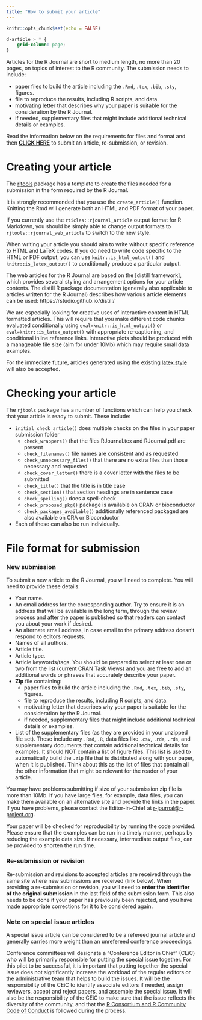 ```yaml
---
title: "How to submit your article"
---
```


```r
knitr::opts_chunk$set(echo = FALSE)
```

```css
d-article > * {
    grid-column: page;
}
```

Articles for the R Journal are short to medium length, no more than 20 pages, on topics of interest to the R community. The submission needs to include:

- paper files to build the article including the `.Rmd`, `.tex`, `.bib`, `.sty`, figures. 
- file to reproduce the results, including R scripts, and data.
- motivating letter that describes why your paper is suitable for the consideration by the R Journal.
- if needed, supplementary files that might include additional technical details or examples.

Read the information below on the requirements for files and format and then **[CLICK HERE](https://forms.gle/ykj6QcoGQD5ctnA5A)** to submit an article, re-submission, or revision.

# Creating your article 

The [rjtools](https://rjournal.github.io/rjtools/) package has a template to create the files needed for a submission in the form required by the R Journal. 

It is strongly recommended that you use the `create_article()` function. Knitting the Rmd will generate both an HTML and PDF format of your paper. 

If you currently use the `rticles::rjournal_article` output format for R Markdown, you should be simply able to change output formats to `rjtools::rjournal_web_article` to switch to the new style.

When writing your article you should aim to write without specific reference to HTML and LaTeX codes. If you do need to write code specific to the HTML or PDF output, you can use `knitr::is_html_output()` and `knitr::is_latex_output()` to
conditionally produce a particular output.

The web articles for the R Journal are based on the [distill framework], which provides several styling and arrangement options for your article contents. The distill R package documentation (generally also applicable to articles 
written for the R Journal) describes how various article elements can be used:
https://rstudio.github.io/distill/

We are especially looking for creative uses of interactive content in HTML formatted articles. This will require that you make different code chunks evaluated conditionally using `eval=knitr::is_html_output()` or `eval=knitr::is_latex_output()` with appropriate re-captioning, and conditional inline reference links. Interactive plots should be produced with a manageable file size (aim for under 10Mb) which may require small data examples.

For the immediate future, articles generated using the existing [latex style](https://journal.r-project.org/share/author-guide.pdf) will also be accepted. 

# Checking your article

The `rjtools` package has a number of functions which can help you check that your article is ready to submit. These include:

- `initial_check_article()` does multiple checks on the files in your paper submission folder
    - `check_wrappers()` that the files RJournal.tex and RJournal.pdf are present
    - `check_filenames()` file names are consistent and as requested
    - `check_unnecessary_files()` that there are no extra files than those necessary and requested
    - `check_cover_letter()` there is a cover letter with the files to be submitted
    - `check_title()` that the title is in title case
    - `check_section()` that section headings are in sentence case
    - `check_spelling()` does a spell-check
    - `check_proposed_pkg()` package is available on CRAN or bioconductor
    - `check_packages_available()` additionally referenced packaged are also available on CRA or Bioconductor
- Each of these can also be run individually.

# File format for submission

### New submission

To submit a new article to the R Journal, you will need to complete. You will need to provide these details:

- Your name.
- An email address for the corresponding author. Try to ensure it is an address that will be available in the long term, through the review process and after the paper is published so that readers can contact you about your work if desired.
- An alternate email address, in case email to the primary address doesn't respond to editors requests.
- Names of all authors.
- Article title.
- Article type.
- Article keywords/tags. You should be prepared to select at least one or two from the list (current CRAN Task Views) and you are free to add an additional words or phrases that accurately describe your paper.
- **Zip** file containing:
    - paper files to build the article including the `.Rmd`, `.tex`, `.bib`, `.sty`, figures. 
    - file to reproduce the results, including R scripts, and data.
    - motivating letter that describes why your paper is suitable for the consideration by the R Journal.
    - if needed, supplementary files that might include additional technical details or examples.
- List of the supplementary files (as they are provided in your unzipped file set). These include any `.Rmd`, `.R`, data files like `.csv`, `.rda`, `.rds`, and supplementary documents that contain additional technical details for examples. It should NOT contain a list of figure files. This list is used to automatically build the `.zip` file that is distributed along with your paper, when it is published. Think about this as the list of files that contain all the other information that might be relevant for the reader of your article.

You may have problems submitting if size of your submission zip file is more than 10Mb. If you have large files, for example, data files, you can make them available on an alternative site and provide the links in the paper. If you have problems, please contact the Editor-in-Chief at <r-journal@r-project.org>.

Your paper will be checked for reproducibility by running the code provided. Please ensure that the examples can be run in a timely manner, perhaps by reducing the example data size. If necessary, intermediate output files, can be provided to shorten the run time.

### Re-submission or revision

Re-submission and revisions to accepted articles are received through the same site where new submissions are received (link below). When providing a re-submission or revision, you will need to **enter the identifier of the original submission** in the last field of the submission form. This also needs to be done if your paper has previously been rejected, and you have made appropriate corrections for it to be considered again.

### Note on special issue articles

A special issue article can be considered to be a refereed journal article and generally carries more weight than an unrefereed conference proceedings.

Conference committees will designate a "Conference Editor in Chief" (CEiC) who
will be primarily responsible for putting the special issue together. For 
this pilot to be successful, it is important that putting together the
special issue does not significantly increase the workload of the regular
editors or the administrative team that helps to build the issues. It
will be the responsibility of the CEiC to identify associate editors if needed,
assign reviewers, accept and reject papers, and assemble the special issue.
It will also be the responsibility of the CEiC to make sure that the issue reflects the diversity of the community, and that the
[R Consortium and R Community Code of Conduct](https://wiki.r-consortium.org/view/R_Consortium_and_the_R_Community_Code_of_Conduct) 
is followed during the process. 

